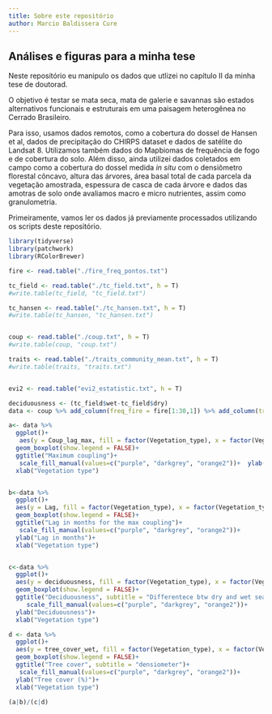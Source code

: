 ```yaml
---
title: Sobre este repositório
author: Marcio Baldissera Cure
---
```


## Análises e figuras para a minha tese

Neste repositório eu manipulo os dados que utlizei no capítulo II da minha tese de doutorad. 

O objetivo é testar se mata seca, mata de galerie e savannas são estados alternativos funcionais e estruturais em uma paisagem heterogênea no Cerrado Brasileiro.

Para isso, usamos dados remotos, como a cobertura do dossel de Hansen et al, dados de precipitação do CHIRPS dataset e dados de satélite do Landsat 8. Utilizamos também dados do Mapbiomas de frequência de fogo e de cobertura do solo. Além disso, ainda utilizei dados coletados em campo como a cobertura do dossel medida <i>in situ</i> com o densiômetro florestal côncavo, altura das árvores, área basal total de cada parcela da vegetação amostrada, espessura de casca de cada árvore e dados das amotras de solo onde avaliamos macro e micro nutrientes, assim como granulometria.

Primeiramente, vamos ler os dados já previamente processados utilizando os scripts deste repositório.

```r
library(tidyverse)
library(patchwork)
library(RColorBrewer)
```

```r
fire <- read.table("./fire_freq_pontos.txt")

tc_field <- read.table("./tc_field.txt", h = T)
#write.table(tc_field, "tc_field.txt")

tc_hansen <- read.table("./tc_hansen.txt", h = T) 
#write.table(tc_hansen, "tc_hansen.txt")


coup <- read.table("./coup.txt", h = T) 
#write.table(coup, "coup.txt")

traits <- read.table("./traits_community_mean.txt", h = T)
#write.table(traits, "traits.txt")


evi2 <- read.table("evi2_estatistic.txt", h = T)

deciduousness <- (tc_field$wet-tc_field$dry)
data <- coup %>% add_column(freq_fire = fire[1:30,1]) %>% add_column(tree_cover_wet = tc_field$wet)%>% add_column(tree_cover_dry = tc_field$dry) %>% add_column(tree_cover_hansen = tc_hansen[1:30,1]) %>% add_column(phenology = deciduousness) %>% add_column(evi2[1:30,1:4]) %>% rename(Vegetation_type=Fitofisionomia)

```

```r
a<- data %>% 
  ggplot()+
   aes(y = Coup_lag_max, fill = factor(Vegetation_type), x = factor(Vegetation_type))+
  geom_boxplot(show.legend = FALSE)+
  ggtitle("Maximum coupling")+
   scale_fill_manual(values=c("purple", "darkgrey", "orange2"))+  ylab("Coupling")+
  xlab("Vegetation type")


b<-data %>% 
  ggplot()+
  aes(y = Lag, fill = factor(Vegetation_type), x = factor(Vegetation_type))+
  geom_boxplot(show.legend = FALSE)+
  ggtitle("Lag in months for the max coupling")+
   scale_fill_manual(values=c("purple", "darkgrey", "orange2"))+
  ylab("Lag in months")+
  xlab("Vegetation type")


c<-data %>% 
  ggplot()+
  aes(y = deciduousness, fill = factor(Vegetation_type), x = factor(Vegetation_type))+
  geom_boxplot(show.legend = FALSE)+
  ggtitle("Deciduousness", subtitle = "Differentece btw dry and wet seasons")+
     scale_fill_manual(values=c("purple", "darkgrey", "orange2"))+
  ylab("Deciduousness")+
  xlab("Vegetation type")

d <- data %>% 
  ggplot()+
  aes(y = tree_cover_wet, fill = factor(Vegetation_type), x = factor(Vegetation_type))+
  geom_boxplot(show.legend = FALSE)+
  ggtitle("Tree cover", subtitle = "densiometer")+
   scale_fill_manual(values=c("purple", "darkgrey", "orange2"))+
  ylab("Tree cover (%)")+
  xlab("Vegetation type")

```

```r
(a|b)/(c|d)
```

